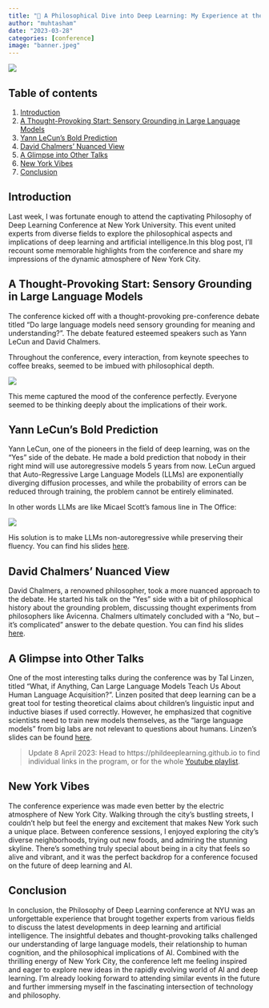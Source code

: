 ```yaml
---
title: "🗽 A Philosophical Dive into Deep Learning: My Experience at the NYU Conference"
author: "muhtasham"
date: "2023-03-28"
categories: [conference]
image: "banner.jpeg"
---
```


![](skyline.jpeg)

## Table of contents
1. [Introduction](#introduction)
2. [A Thought-Provoking Start: Sensory Grounding in Large Language Models](#a-thought-provoking-start-sensory-grounding-in-large-language-models)
3. [Yann LeCun's Bold Prediction](#yann-lecuns-bold-prediction)
4. [David Chalmers' Nuanced View](#david-chalmers-nuanced-view)
5. [A Glimpse into Other Talks](#a-glimpse-into-other-talks)
6. [New York Vibes](#new-york-vibes)
7. [Conclusion](#conclusion)

## Introduction
<a name=introduction></a>

Last week, I was fortunate enough to attend the captivating Philosophy of Deep Learning Conference at New York University. This event united experts from diverse fields to explore the philosophical aspects and implications of deep learning and artificial intelligence.In this blog post, I'll recount some memorable highlights from the conference and share my impressions of the dynamic atmosphere of New York City.

## A Thought-Provoking Start: Sensory Grounding in Large Language Models
<a name=a-thought-provoking-start-sensory-grounding-in-large-language-models></a>

The conference kicked off with a thought-provoking pre-conference debate titled "Do large language models need sensory grounding for meaning and understanding?". The debate featured esteemed speakers such as Yann LeCun and David Chalmers.

Throughout the conference, every interaction, from keynote speeches to coffee breaks, seemed to be imbued with philosophical depth.

![](william.jpg)

This meme captured the mood of the conference perfectly. Everyone seemed to be thinking deeply about the implications of their work.


## Yann LeCun's Bold Prediction
<a name=yann-lecuns-bold-prediction></a>

Yann LeCun, one of the pioneers in the field of deep learning, was on the "Yes" side of the debate. He made a bold prediction that nobody in their right mind will use autoregressive models 5 years from now. LeCun argued that Auto-Regressive Large Language Models (LLMs) are exponentially diverging diffusion processes, and while the probability of errors can be reduced through training, the problem cannot be entirely eliminated. 

In other words LLMs are like Micael Scott's famous line in The Office: 

![](sentence.jpeg)

His solution is to make LLMs non-autoregressive while preserving their fluency. You can find his slides [here](https://drive.google.com/file/d/1BU5bV3X5w65DwSMapKcsr0ZvrMRU_Nbi/view).

## David Chalmers' Nuanced View
<a name=david-chalmers-nuanced-view></a>

David Chalmers, a renowned philosopher, took a more nuanced approach to the debate. He started his talk on the "Yes" side with a bit of philosophical history about the grounding problem, discussing thought experiments from philosophers like Avicenna. Chalmers ultimately concluded with a "No, but – it's complicated" answer to the debate question. You can find his slides [here](https://consc.net/papers/groundingdebate.pdf).

## A Glimpse into Other Talks
<a name=a-glimpse-into-other-talks></a>

One of the most interesting talks during the conference was by Tal Linzen, titled "What, if Anything, Can Large Language Models Teach Us About Human Language Acquisition?". Linzen posited that deep learning can be a great tool for testing theoretical claims about children's linguistic input and inductive biases if used correctly. However, he emphasized that cognitive scientists need to train new models themselves, as the "large language models" from big labs are not relevant to questions about humans. Linzen's slides can be found [here](https://www.dropbox.com/s/l1r7yv0sr2cvlj3/linzen_phil_deep_learning.pdf?dl=0).

> Update 8 April 2023: Head to https://phildeeplearning.github.io to find individual links in the program, or for the whole [Youtube playlist](https://phildeeplearning.github.io/recordings).

## New York Vibes
<a name=new-york-vibes></a>

The conference experience was made even better by the electric atmosphere of New York City. Walking through the city's bustling streets, I couldn't help but feel the energy and excitement that makes New York such a unique place. Between conference sessions, I enjoyed exploring the city's diverse neighborhoods, trying out new foods, and admiring the stunning skyline. There's something truly special about being in a city that feels so alive and vibrant, and it was the perfect backdrop for a conference focused on the future of deep learning and AI.

## Conclusion
<a name=conclusion></a>

In conclusion, the Philosophy of Deep Learning conference at NYU was an unforgettable experience that brought together experts from various fields to discuss the latest developments in deep learning and artificial intelligence. The insightful debates and thought-provoking talks challenged our understanding of large language models, their relationship to human cognition, and the philosophical implications of AI. Combined with the thrilling energy of New York City, the conference left me feeling inspired and eager to explore new ideas in the rapidly evolving world of AI and deep learning. I'm already looking forward to attending similar events in the future and further immersing myself in the fascinating intersection of technology and philosophy.